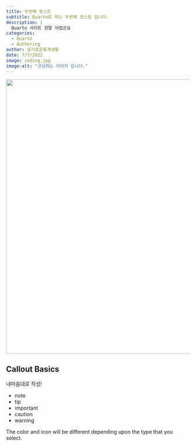 ```yaml
---
title: 두번째 포스트
subtitle: Quarto로 하는 두번째 포스팅 입니다.
description: |
  Quarto 사이트 정말 어렵군요
categories:
  - Quarto
  - Authoring
author: 슬기로운통계생활
date: 7/7/2022
image: coding.jpg
image-alt: "코딩하는 이미지 입니다."
---
```


![](coding.jpg){.preview-image fig-alt="코딩하는 이미지 입니다." fig-align="center" width="750"}

## Callout Basics

내마음대로 작성!

-   note
-   tip
-   important
-   caution
-   warning

The color and icon will be different depending upon the type that you select.
